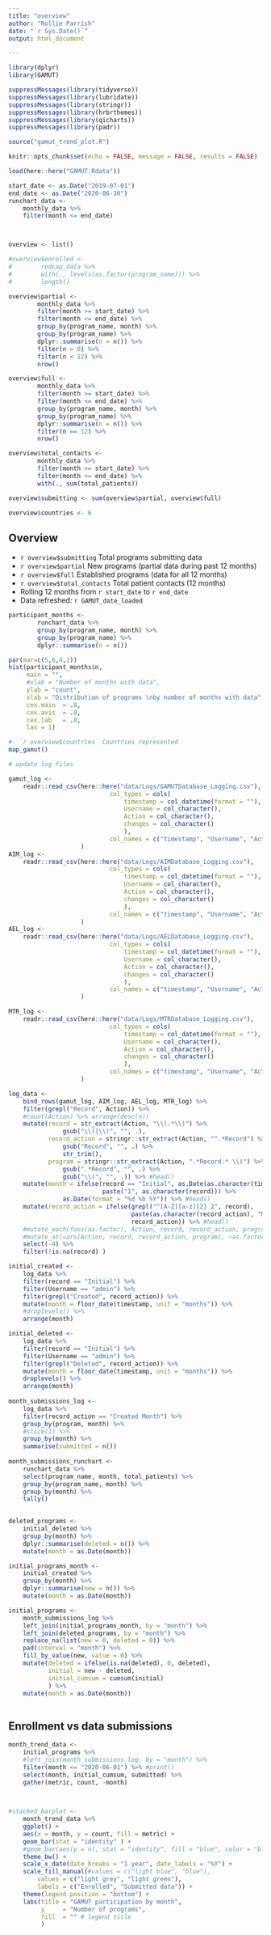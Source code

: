 ```yaml
---
title: "overview"
author: "Rollie Parrish"
date: "`r Sys.Date()`"
output: html_document

---
```


```r
library(dplyr)
library(GAMUT)

suppressMessages(library(tidyverse))
suppressMessages(library(lubridate))
suppressMessages(library(stringr))
suppressMessages(library(hrbrthemes))
suppressMessages(library(qicharts))
suppressMessages(library(padr))

source("gamut_trend_plot.R")

knitr::opts_chunk$set(echo = FALSE, message = FALSE, results = FALSE)
```

```r

load(here::here("GAMUT.Rdata"))

start_date <- as.Date("2019-07-01")
end_date <- as.Date("2020-06-30")
runchart_data <-
    monthly_data %>%
    filter(month <= end_date)



overview <- list()

#overview$enrolled <- 
#        redcap_data %>%
#        with(., levels(as.factor(program_name))) %>%
#        length()

overview$partial <- 
        monthly_data %>%
        filter(month >= start_date) %>%
        filter(month <= end_date) %>%
        group_by(program_name, month) %>%
        group_by(program_name) %>%
        dplyr::summarise(n = n()) %>%
        filter(n > 0) %>%
        filter(n < 12) %>%
        nrow()

overview$full <- 
        monthly_data %>%
        filter(month >= start_date) %>%
        filter(month <= end_date) %>%
        group_by(program_name, month) %>%
        group_by(program_name) %>%
        dplyr::summarise(n = n()) %>% 
        filter(n == 12) %>%
        nrow()

overview$total_contacts <- 
        monthly_data %>%
        filter(month >= start_date) %>%
        filter(month <= end_date) %>%
        with(., sum(total_patients))

overview$submitting <- sum(overview$partial, overview$full)

overview$countries <- 6


```

## Overview

- `r overview$submitting` Total programs submitting data
- `r overview$partial` New programs (partial data during past 12 months)
- `r overview$full` Established programs (data for all 12 months)
- `r overview$total_contacts` Total patient contacts (12 months)
- Rolling 12 months from `r start_date` to `r end_date`
- Data refreshed:  `r GAMUT_date_loaded`


```r

participant_months <- 
        runchart_data %>%
        group_by(program_name, month) %>%
        group_by(program_name) %>%
        dplyr::summarise(n = n()) 

par(mar=c(5,6,4,2))
hist(participant_months$n, 
     main = "", 
     #xlab = "Number of months with data",
     ylab = "count",
     xlab = "Distribution of programs \nby number of months with data",
     cex.main  = .8, 
     cex.axis  = .8,
     cex.lab   = .8,
     las = 1)

```


```r
#- `r overview$countries` Countries represented
map_gamut()

```


```r
# update log files

gamut_log <- 
    readr::read_csv(here::here("data/Logs/GAMUTDatabase_Logging.csv"), 
                            col_types = cols(
                                timestamp = col_datetime(format = ""),
                                Username = col_character(),
                                Action = col_character(),
                                changes = col_character()
                                ),
                            col_names = c("timestamp", "Username", "Action", "changes"), skip = 1
                    ) 
AIM_log <- 
    readr::read_csv(here::here("data/Logs/AIMDatabase_Logging.csv"), 
                            col_types = cols(
                                timestamp = col_datetime(format = ""),
                                Username = col_character(),
                                Action = col_character(),
                                changes = col_character()
                                ),
                            col_names = c("timestamp", "Username", "Action", "changes"), skip = 1
                    ) 
AEL_log <- 
    readr::read_csv(here::here("data/Logs/AELDatabase_Logging.csv"), 
                            col_types = cols(
                                timestamp = col_datetime(format = ""),
                                Username = col_character(),
                                Action = col_character(),
                                changes = col_character()
                                ),
                            col_names = c("timestamp", "Username", "Action", "changes"), skip = 1
                    ) 

MTR_log <- 
    readr::read_csv(here::here("data/Logs/MTRDatabase_Logging.csv"), 
                            col_types = cols(
                                timestamp = col_datetime(format = ""),
                                Username = col_character(),
                                Action = col_character(),
                                changes = col_character()
                                ),
                            col_names = c("timestamp", "Username", "Action", "changes"), skip = 1
                    ) 

log_data <-
    bind_rows(gamut_log, AIM_log, AEL_log, MTR_log) %>% 
    filter(grepl("Record", Action)) %>%
    #count(Action) %>% arrange(desc(n))
    mutate(record = str_extract(Action, "\\(.*\\)") %>% 
               gsub("\\(|\\)", "", .), 
           record_action = stringr::str_extract(Action, "^.*Record") %>%
               gsub("Record", "", .) %>%
               str_trim(), 
           program = stringr::str_extract(Action, ".*Record.* \\(") %>%
               gsub(".*Record", "", .) %>%
               gsub("\\(", "", .)) %>% #head()
    mutate(month = ifelse(record == "Initial", as.Date(as.character(timestamp)), 
                          paste("1", as.character(record))) %>%
               as.Date(format = "%d %b %Y")) %>% #head()
    mutate(record_action = ifelse(grepl("^[A-Z][a-z]{2} 2", record),
                                  paste(as.character(record_action), "Month"), 
                                  record_action)) %>% #head()
    #mutate_each(funs(as.factor), Action, record, record_action, program) %>%
    #mutate_at(vars(Action, record, record_action, program), ~as.factor) %>% head()
    select(-4) %>%
    filter(!is.na(record) )

initial_created <- 
    log_data %>%
    filter(record == "Initial") %>% 
    filter(Username == "admin") %>%
    filter(grepl("Created", record_action)) %>%
    mutate(month = floor_date(timestamp, unit = "months")) %>%
    #droplevels() %>%
    arrange(month)

initial_deleted <- 
    log_data %>%
    filter(record == "Initial") %>% 
    filter(Username == "admin") %>%
    filter(grepl("Deleted", record_action)) %>%
    mutate(month = floor_date(timestamp, unit = "months")) %>%
    droplevels() %>%
    arrange(month)
     
month_submissions_log <- 
    log_data %>%
    filter(record_action == "Created Month") %>%
    group_by(program, month) %>%
    #slice(1) %>%
    group_by(month) %>%
    summarise(submitted = n())
 
month_submissions_runchart <- 
    runchart_data %>%
    select(program_name, month, total_patients) %>%
    group_by(program_name, month) %>%
    group_by(month) %>%
    tally()
 
```

```r
deleted_programs <- 
    initial_deleted %>%
    group_by(month) %>%
    dplyr::summarise(deleted = n()) %>%
    mutate(month = as.Date(month))

initial_programs_month <- 
    initial_created %>% 
    group_by(month) %>% 
    dplyr::summarise(new = n()) %>%
    mutate(month = as.Date(month))

initial_programs <- 
    month_submissions_log %>%
    left_join(initial_programs_month, by = "month") %>% 
    left_join(deleted_programs, by = "month") %>% 
    replace_na(list(new = 0, deleted = 0)) %>%
    pad(interval = "month") %>%
    fill_by_value(new, value = 0) %>%
    mutate(deleted = ifelse(is.na(deleted), 0, deleted), 
           initial = new - deleted, 
           initial_cumsum = cumsum(initial)
           ) %>%
    mutate(month = as.Date(month)) 
   

```


## Enrollment vs data submissions



```r

month_trend_data <- 
    initial_programs %>% 
    #left_join(month_submissions_log, by = "month") %>% 
    filter(month <= "2020-06-01") %>% #print()
    select(month, initial_cumsum, submitted) %>%
    gather(metric, count, -month)
   


#stacked_barplot <- 
    month_trend_data %>%
    ggplot() + 
    aes(x = month, y = count, fill = metric) +
    geom_bar(stat = "identity" ) +
    #geom_bar(aes(y = n), stat = "identity", fill = "blue", color = "blue") +
    theme_bw() + 
    scale_x_date(date_breaks = "1 year", date_labels = "%Y") +
    scale_fill_manual(#values = c("light blue", "blue"),
        values = c("light grey", "light green"), 
        labels = c("Enrolled", "Submitted data")) +
    theme(legend.position = "bottom") +
    labs(title = "GAMUT participation by month",
         y     = "Number of programs", 
         fill  = "" # legend title
         )


```
